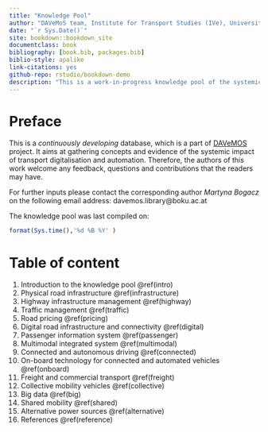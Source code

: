 ```yaml
---
title: "Knowledge Pool"
author: "DAVeMoS team, Institute for Transport Studies (IVe), University of Natural Resources and Life in Vienna, Austria"
date: "`r Sys.Date()`"
site: bookdown::bookdown_site
documentclass: book
bibliography: [book.bib, packages.bib]
biblio-style: apalike
link-citations: yes
github-repo: rstudio/bookdown-demo
description: "This is a work-in-progress knowledge pool of the systemic impact of transport digitalisation and automation."
---
```

# Preface {-}

This is a *continuously developing* database, which is a part of [DAVeMOS](https://www.davemos.online/){target="_blank"} project. It aims at gathering concepts and evidence of the systemic impact of transport digitalisation and automation. Therefore, the authors of this work welcome any feedback, questions and contributions that the readers may have. <br/>

For further inputs please contact the corresponding author *Martyna Bogacz* on the following email address: davemos.library@boku.ac.at <br/>

The knowledge pool was last compiled on:

```r
format(Sys.time(),'%d %B %Y' )
```

# Table of content {-}

1. Introduction to the knowledge pool \@ref(intro)
2. Physical road infrastructure \@ref(infrastructure)
3. Highway infrastructure management \@ref(highway)
4. Traffic management \@ref(traffic)
5. Road pricing \@ref(pricing)
6. Digital road infrastructure and connectivity \@ref(digital)
7. Passenger information system \@ref(passenger)
8. Multimodal integrated system \@ref(multimodal)
9. Connected and autonomous driving \@ref(connected)
10. On-board technology for connected and automated vehicles \@ref(onboard)
11. Freight and commercial transport \@ref(freight)
12. Collective mobility vehicles \@ref(collective)
13. Big data \@ref(big)
14. Shared mobility \@ref(shared)
15. Alternative power sources \@ref(alternative)
16. References \@ref(reference)

